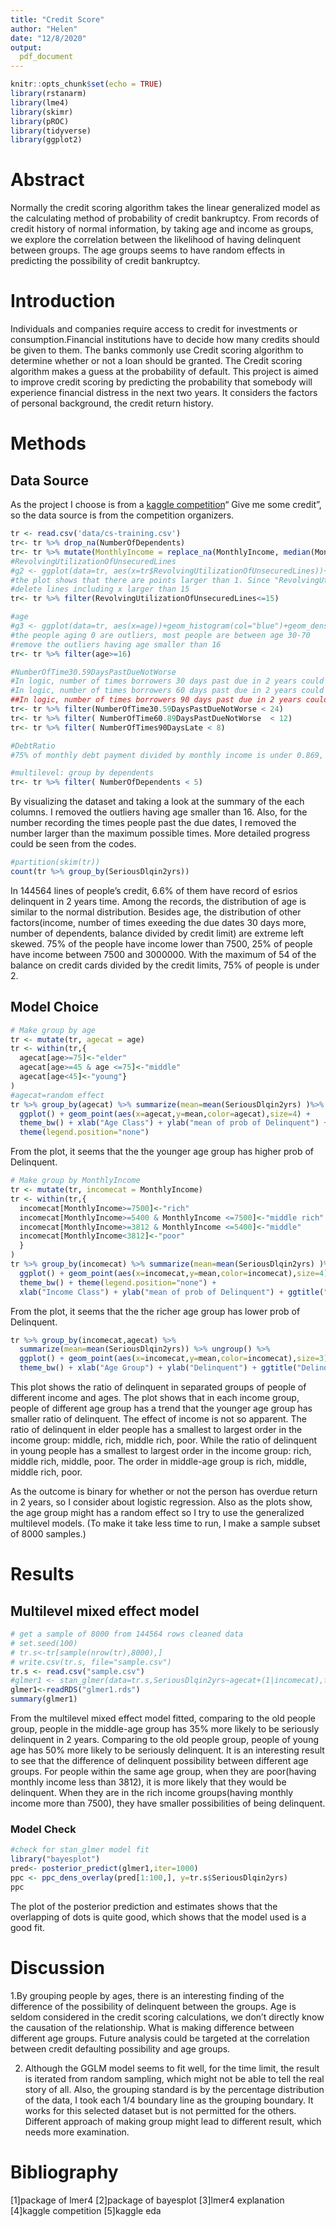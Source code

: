 ```yaml
---
title: "Credit Score"
author: "Helen"
date: "12/8/2020"
output:
  pdf_document
---
```


```r
knitr::opts_chunk$set(echo = TRUE)
library(rstanarm)
library(lme4)
library(skimr)
library(pROC)
library(tidyverse)
library(ggplot2)
```

# Abstract
Normally the credit scoring algorithm takes the linear generalized model as the calculating method of probability of credit bankruptcy. From records of credit history of normal information, by taking age and income as groups, we explore the correlation between the likelihood of having delinquent between groups. The age groups seems to have random effects in predicting the possibility of credit bankruptcy.

# Introduction

Individuals and companies require access to credit for investments or consumption.Financial institutions have to decide how many credits should be given to them. The banks commonly use Credit scoring algorithm to determine whether or not a loan should be granted. The Credit scoring algorithm makes a guess at the probability of default. 
This project is aimed to improve credit scoring by predicting the probability that somebody will experience financial distress in the next two years. It considers the factors of personal background, the credit return history.


# Methods
## Data Source

As the project I choose is from a [kaggle competition](https://www.kaggle.com/c/GiveMeSomeCredit/overview.)“ Give me some credit”, so the data source is from the competition organizers.

```r
tr <- read.csv('data/cs-training.csv')
tr<- tr %>% drop_na(NumberOfDependents)
tr<- tr %>% mutate(MonthlyIncome = replace_na(MonthlyIncome, median(MonthlyIncome, na.rm = TRUE)))
#RevolvingUtilizationOfUnsecuredLines
#g2 <- ggplot(data=tr, aes(x=tr$RevolvingUtilizationOfUnsecuredLines))+geom_histogram(col="green")+geom_density()
#the plot shows that there are points larger than 1. Since "RevolvingUtilizationOfUnsecuredLines" means the balance on credit cards divided by the credit limits, it could not be a large number.
#delete lines including x larger than 15
tr<- tr %>% filter(RevolvingUtilizationOfUnsecuredLines<=15) 

#age
#g3 <- ggplot(data=tr, aes(x=age))+geom_histogram(col="blue")+geom_density()
#the people aging 0 are outliers, most people are between age 30-70
#remove the outliers having age smaller than 16
tr<- tr %>% filter(age>=16)

#NumberOfTime30.59DaysPastDueNotWorse 
#In logic, number of times borrowers 30 days past due in 2 years could not be more than 24 times.
#In logic, number of times borrowers 60 days past due in 2 years could not be more than 12 times.
##In logic, number of times borrowers 90 days past due in 2 years could not be more than 8 times.
tr<- tr %>% filter(NumberOfTime30.59DaysPastDueNotWorse < 24)
tr<- tr %>% filter( NumberOfTime60.89DaysPastDueNotWorse  < 12)
tr<- tr %>% filter( NumberOfTimes90DaysLate < 8)

#DebtRatio
#75% of monthly debt payment divided by monthly income is under 0.869, but the largest number is 329664, which makes no sense in reality.

#multilevel: group by dependents
tr<- tr %>% filter( NumberOfDependents < 5)

```

By visualizing the dataset and taking a look at the summary of the each columns. I removed the outliers having age smaller than 16. Also, for the number recording the times people past the due dates, I removed the number larger than the maximum possible times. More detailed progress could be seen from the codes.  

```r
#partition(skim(tr))
count(tr %>% group_by(SeriousDlqin2yrs))
```
In 144564 lines of people's credit, 6.6% of them have record of esrios delinquent in 2 years time. Among the records, the distribution of age is similar to the normal distribution. Besides age, the distribution of other factors(income, number of times exeeding the due dates 30 days more, number of dependents, balance divided by credit limit) are extreme left skewed. 75% of the people have income lower than 7500, 25% of people have income between 7500 and 3000000. With the maximum of 54 of the balance on credit cards divided by the credit limits, 75% of people is under 2. 

## Model Choice

```r
# Make group by age 
tr <- mutate(tr, agecat = age)
tr <- within(tr,{
  agecat[age>=75]<-"elder"
  agecat[age>=45 & age <=75]<-"middle"
  agecat[age<45]<-"young"}
)
#agecat=random effect
tr %>% group_by(agecat) %>% summarize(mean=mean(SeriousDlqin2yrs) )%>% ungroup() %>% 
  ggplot() + geom_point(aes(x=agecat,y=mean,color=agecat),size=4) +
  theme_bw() + xlab("Age Class") + ylab("mean of prob of Delinquent") + ggtitle("Delinquent per age group") + 
  theme(legend.position="none")
```

From the plot, it seems that the the younger age group has higher prob of Delinquent. 
 
```r
# Make group by MonthlyIncome
tr <- mutate(tr, incomecat = MonthlyIncome)
tr <- within(tr,{
  incomecat[MonthlyIncome>=7500]<-"rich"
  incomecat[MonthlyIncome>=5400 & MonthlyIncome <=7500]<-"middle rich"
  incomecat[MonthlyIncome>=3812 & MonthlyIncome <=5400]<-"middle"
  incomecat[MonthlyIncome<3812]<-"poor"
  }
)
tr %>% group_by(incomecat) %>% summarize(mean=mean(SeriousDlqin2yrs) )%>% 
  ggplot() + geom_point(aes(x=incomecat,y=mean,color=incomecat),size=4) +
  theme_bw() + theme(legend.position="none") +
  xlab("Income Class") + ylab("mean of prob of Delinquent") + ggtitle("Delinquent per income group") 
```

From the plot, it seems that the the richer age group has lower prob of Delinquent.

```r
tr %>% group_by(incomecat,agecat) %>% 
  summarize(mean=mean(SeriousDlqin2yrs)) %>% ungroup() %>%
  ggplot() + geom_point(aes(x=incomecat,y=mean,color=incomecat),size=3) + 
  theme_bw() + xlab("Age Group") + ylab("Delinquent") + ggtitle("Delinquent per age group and income group") + facet_wrap(~ agecat)
```

This plot shows the ratio of delinquent in separated groups of people of different income and ages. The plot shows that in each income group, people of different age group has a trend that the younger age group has smaller ratio of delinquent. 
The effect of income is not so apparent. The ratio of delinquent in elder people has a smallest to largest order in the income group: middle, rich, middle rich, poor. While the ratio of delinquent in young people has a smallest to largest order in the income group: rich, middle rich, middle, poor. The order in middle-age group is rich, middle, middle rich, poor.

As the outcome is binary for whether or not the person has overdue return in 2 years, so I consider about logistic regression. Also as the plots show, the age group might has a random effect so I try to use the generalized multilevel models. (To make it take less time to run, I make a sample subset of 8000 samples.)

# Results
## Multilevel mixed effect model
```r
# get a sample of 8000 from 144564 rows cleaned data
# set.seed(100)
# tr.s<-tr[sample(nrow(tr),8000),]
# write.csv(tr.s, file="sample.csv")
tr.s <- read.csv("sample.csv")
#glmer1 <- stan_glmer(data=tr.s,SeriousDlqin2yrs~agecat+(1|incomecat),family=binomial(link="logit"), refresh=0)
glmer1<-readRDS("glmer1.rds")
summary(glmer1)
```

From the multilevel mixed effect model fitted, comparing to the old people group, people in the middle-age group has 35% more likely to be seriously delinquent in 2 years. Comparing to the old people group, people of young age has 50% more likely to be seriously delinquent. It is an interesting result to see that the difference of delinquent possibility between different age groups.
For people within the same age group, when they are poor(having monthly income less than 3812), it is more likely that they would be delinquent. When they are in the rich income groups(having monthly income more than 7500), they have smaller possibilities of being delinquent.

### Model Check
```r
#check for stan_glmer model fit
library("bayesplot")
pred<- posterior_predict(glmer1,iter=1000)
ppc <- ppc_dens_overlay(pred[1:100,], y=tr.s$SeriousDlqin2yrs)
ppc
```

The plot of the posterior prediction and estimates shows that the overlapping of dots is quite good, which shows that the model used is a good fit.



# Discussion
1.By grouping people by ages, there is an interesting finding of the difference of the possibility of delinquent between the groups. Age is seldom considered in the credit scoring calculations, we don't directly know the causation of the relationship. What is making difference between different age groups.
Future analysis could be targeted at the correlation between credit defaulting possibility and age groups.

2. Although the GGLM model seems to fit well, for the time limit, the result is iterated from random sampling, which might not be able to tell the real story of all. Also, the grouping standard is by the percentage distribution of the data, I took each 1/4 boundary line as the grouping boundary. It works for this selected dataset but is not permitted for the others. Different approach of making group might lead to different result, which needs more examination.


# Bibliography
[1]package of lmer4
[2]package of bayesplot
[3]lmer4 explanation
[4]kaggle competition
[5]kaggle eda

